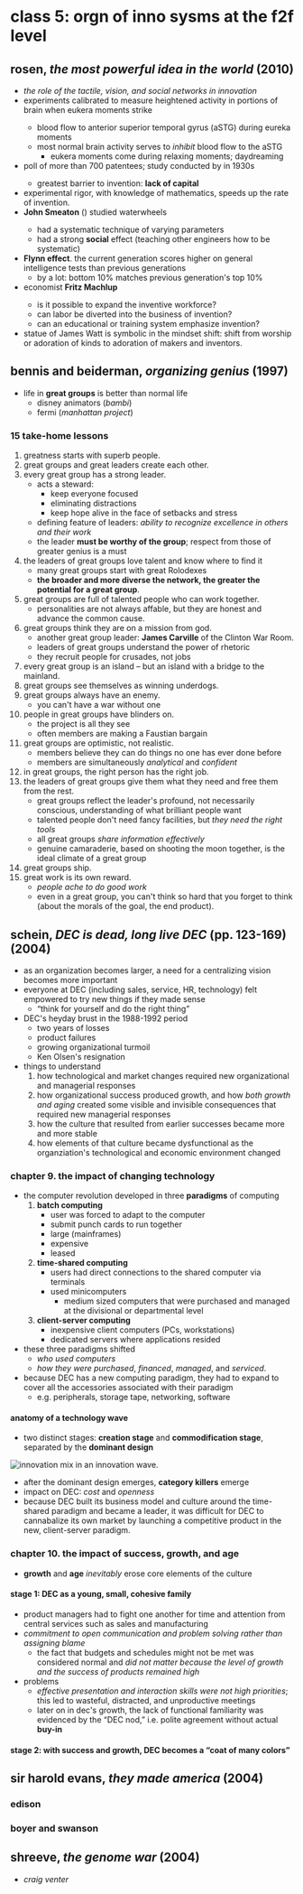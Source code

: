 # class 5: orgn of inno sysms at the f2f level

## rosen, _the most powerful idea in the world_ (2010)
- _the role of the tactile, vision, and social networks in innovation_
-  experiments calibrated to measure heightened activity in portions of brain when eukera moments strike <T tag="Mark Jung-Beeman and John Kounios" />
    - blood flow to anterior superior temporal gyrus (aSTG) during eureka moments
    - most normal brain activity serves to _inhibit_ blood flow to the aSTG
        - eukera moments come during relaxing moments; daydreaming
- poll of more than 700 patentees; study conducted by <T tag="Joseph Rossman" /> in 1930s
    - greatest barrier to invention: **lack of capital**
- experimental rigor, with knowledge of mathematics, speeds up the rate of invention.
- **John Smeaton** (<T tag="lookup" color="#5ed4e3" />) studied waterwheels
    - had a systematic technique of varying parameters
    - had a strong **social** effect (teaching other engineers how to be systematic)
- **Flynn effect**. the current generation scores higher on general intelligence tests than previous generations
    - by a lot: bottom 10% matches previous generation's top 10% 
- economist **Fritz Machlup** <T tag="lookup" color="#5ed4e3" />
    - is it possible to expand the inventive workforce?
    - can labor be diverted into the business of invention?
    - can an educational or training system emphasize invention?
- statue of James Watt is symbolic in the mindset shift: shift from worship or adoration of kinds to adoration of makers and inventors.

## bennis and beiderman, _organizing genius_ (1997)
- life in **great groups** is better than normal life
    - disney animators (_bambi_)
    - fermi (_manhattan project_)

### 15 take-home lessons
1. greatness starts with superb people.
2. great groups and great leaders create each other.
3. every great group has a strong leader.
    - acts a steward: 
        - keep everyone focused
        - eliminating distractions
        - keep hope alive in the face of setbacks and stress
    - defining feature of leaders: _ability to recognize excellence in others and their work_
    - the leader **must be worthy of the group**; respect from those of greater genius is a must
4. the leaders of great groups love talent and know where to find it
    - many great groups start with great Rolodexes
    - **the broader and more diverse the network, the greater the potential for a great group**.
5. great groups are full of talented people who can work together.
    - personalities are not always affable, but they are honest and advance the common cause.
6. great groups think they are on a mission from god.
    - another great group leader: **James Carville** <T tag="lookup" color="#5ed4e3" /> of the Clinton War Room.
    - leaders of great groups understand the power of rhetoric
    - they recruit people for crusades, not jobs
7. every great group is an island &ndash; but an island with a bridge to the mainland.
8. great groups see themselves as winning underdogs.
9. great groups always have an enemy.
    - you can't have a war without one
10. people in great groups have blinders on.
    - the project is all they see
    - often members are making a Faustian bargain
11. great groups are optimistic, not realistic.
    - members believe they can do things no one has ever done before
    - members are simultaneously _analytical_ and _confident_
12. in great groups, the right person has the right job.
13. the leaders of great groups give them what they need and free them from the rest.
    - great groups reflect the leader's profound, not necessarily conscious, understanding of what brilliant people want
    - talented people don't need fancy facilities, but _they need the right tools_
    - all great groups _share information effectively_
    - genuine camaraderie, based on shooting the moon together, is the ideal climate of a great group
14. great groups ship.
15. great work is its own reward.
    - _people ache to do good work_
    - even in a great group, you can't think so hard that you forget to think (about the morals of the goal, the end product).

## schein, _DEC is dead, long live DEC_ (pp. 123-169) (2004)
- as an organization becomes larger, a need for a centralizing vision becomes more important
- everyone at DEC (including sales, service, HR, technology) felt empowered to try new things if they made sense
    - &ldquo;think for yourself and do the right thing&rdquo;
- DEC's heyday brust in the 1988-1992 period
    - two years of losses
    - product failures
    - growing organizational turmoil
    - Ken Olsen's resignation
- things to understand
    1. how technological and market changes required new organizational and managerial responses
    2. how organizational success produced growth, and how _both growth and aging_ created some visible and invisible consequences that required new managerial responses
    3. how the culture that resulted from earlier successes became more and more stable
    4. how elements of that culture became dysfunctional as the organziation's technological and economic environment changed

### chapter 9. the impact of changing technology
- the computer revolution developed in three **paradigms** of computing
    1. **batch computing**
        - user was forced to adapt to the computer
        - submit punch cards to run together
        - large (mainframes)
        - expensive
        - leased
    2. **time-shared computing**
        - users had direct connections to the shared computer via terminals
        - used minicomputers
            - medium sized computers that were purchased and managed at the divisional or departmental level
    3. **client-server computing**
        - inexpensive client computers (PCs, workstations)
        - dedicated servers where applications resided
- these three paradigms shifted
    - _who used computers_
    - _how they were purchased_, _financed_, _managed_, and _serviced_.
- because DEC has a new computing paradigm, they had to expand to cover all the accessories associated with their paradigm
    - e.g. peripherals, storage tape, networking, software

#### anatomy of a technology wave
- two distinct stages: **creation stage** and **commodification stage**, separated by the **dominant design**

![innovation mix in an innovation wave.](./assets/innovation-mix-in-innovation-wave.png)

- after the dominant design emerges, **category killers** emerge
- impact on DEC: _cost_ and _openness_
- because DEC built its business model and culture around the time-shared paradigm and became a leader, it was difficult for DEC to cannabalize its own market by launching a competitive product in the new, client-server paradigm.

### chapter 10. the impact of success, growth, and age
- **growth** and **age** _inevitably_ erose core elements of the culture

#### stage 1: DEC as a young, small, cohesive family
- product managers had to fight one another for time and attention from central services such as sales and manufacturing
- _commitment to open communication and problem solving rather than assigning blame_
    - the fact that budgets and schedules might not be met was considered normal and _did not matter because the level of growth and the success of products remained high_
- problems
    - _effective presentation and interaction skills were not high priorities_; this led to wasteful, distracted, and unproductive meetings
    - later on in dec's growth, the lack of functional familiarity was evidenced by the &ldquo;DEC nod,&rdquo; i.e. polite agreement without actual **buy-in**

#### stage 2: with success and growth, DEC becomes a &ldquo;coat of many colors&rdquo;

## sir harold evans, _they made america_ (2004)

### edison

### boyer and swanson

## shreeve, _the genome war_ (2004)
- _craig venter_

